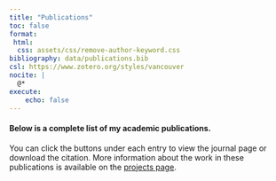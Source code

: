 ```yaml
---
title: "Publications"
toc: false
format:
 html:
  css: assets/css/remove-author-keyword.css
bibliography: data/publications.bib
csl: https://www.zotero.org/styles/vancouver
nocite: |
  @*
execute:
    echo: false
---
```


#### **Below is a complete list of my academic publications.**

You can click the buttons under each entry to view the journal page or download the citation. More information about the work in these publications is available on the [projects page](projects.qmd "Oliver F. Anderson, MS - Projects").

:::: pub-list
::: {#refs}
:::
::::

```{=html}
<script src="/assets/scripts/publications.js" defer></script>
```